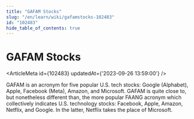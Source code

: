 ```yaml
---
title: "GAFAM Stocks"
slug: "/en/learn/wiki/gafamstocks-102483"
id: "102483"
hide_table_of_contents: true
---
```



# GAFAM Stocks

<ArticleMeta id={102483} updatedAt={'2023-09-26 13:59:00'} />
<div className='border-solid border-b border-t-0 my-4 border-[var(--ifm-color-gray-300)]' />

GAFAM is an acronym for five popular U.S. tech stocks: Google (Alphabet), Apple, Facebook (Meta), Amazon, and Microsoft. GAFAM is quite close to, but nonetheless different than, the more popular FAANG acronym which collectively indicates U.S. technology stocks: Facebook, Apple, Amazon, Netflix, and Google. In the latter, Netflix takes the place of Microsoft.
